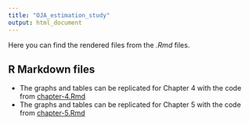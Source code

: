 ```yaml
---
title: "OJA_estimation_study"
output: html_document
---
```


Here you can find the rendered files from the *.Rmd* files. 

## R Markdown files 

 - The graphs and tables can be replicated for Chapter 4 with the code from [chapter-4.Rmd](chapter-4.html)
 - The graphs and tables can be replicated for Chapter 5 with the code from [chapter-5.Rmd](chapter-5.html)